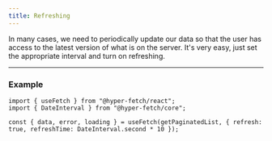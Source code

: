 ```yaml
---
title: Refreshing
---
```


In many cases, we need to periodically update our data so that the user has access to the latest version of what is on
the server. It's very easy, just set the appropriate interval and turn on refreshing.

---

### Example

```tsx
import { useFetch } from "@hyper-fetch/react";
import { DateInterval } from "@hyper-fetch/core";

const { data, error, loading } = useFetch(getPaginatedList, { refresh: true, refreshTime: DateInterval.second * 10 });
```
